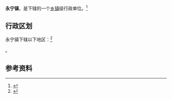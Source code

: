 {{中国乡级行政区|21/02/81/108/000}}

'''永宁镇'''，是{{PRC admin/fullname|21/02/81/108/000|3}}下辖的一个[[乡镇|乡镇]]级行政单位。<ref>{{PRC admin/ref sgc|{{PRC admin/parent|21/02/81/108/000}}}}</ref>

== 行政区划 ==

永宁镇下辖以下地区：<ref>{{PRC admin/ref sgc|21/02/81/108/000}}</ref>

{{PRC admin/children|21/02/81/108/000}}。

== 参考资料 ==

{{reflist}}

{{行政区划小作品}}
{{PRC admin/navcat|21/02/81/108/000}}